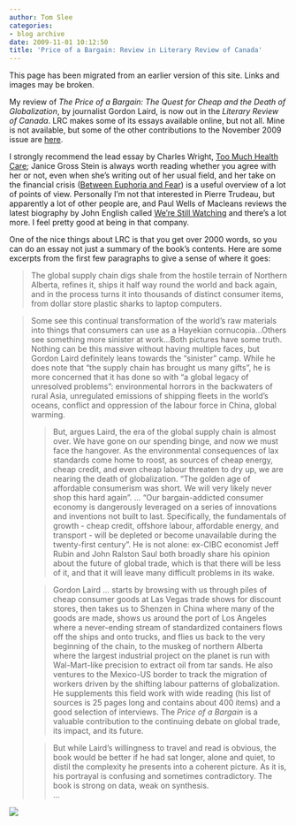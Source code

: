 ```yaml
---
author: Tom Slee
categories:
- blog archive
date: 2009-11-01 10:12:50
title: 'Price of a Bargain: Review in Literary Review of Canada'
---
```


::: {.callout-note}

This page has been migrated from an earlier version of this site. 
Links and images may be broken.

:::



				

My review of _The Price of a Bargain: The Quest for Cheap and the Death of Globalization_, by journalist Gordon Laird, is now out in the _Literary Review of Canada_. LRC makes some of its essays available online, but not all. Mine is not available, but some of the other contributions to the November 2009 issue are [here](http://reviewcanada.ca/magazine/2009/11/).   
  
I strongly recommend the lead essay by Charles Wright, [Too Much Health Care](http://reviewcanada.ca/essays/2009/11/01/too-much-health-care/); Janice Gross Stein is always worth reading whether you agree with her or not, even when she's writing out of her usual field, and her take on the financial crisis ([Between Euphoria and Fear](http://reviewcanada.ca/essays/2009/11/01/between-euphoria-and-fear/)) is a useful overview of a lot of points of view. Personally I'm not that interested in Pierre Trudeau, but apparently a lot of other people are, and Paul Wells of Macleans reviews the latest biography by John English called [We’re Still Watching](http://reviewcanada.ca/reviews/2009/11/01/we-re-still-watching/) and there's a lot more. I feel pretty good at being in that company.  
  
One of the nice things about LRC is that you get over 2000 words, so you can do an essay not just a summary of the book's contents. Here are some excerpts from the first few paragraphs to give a sense of where it goes:  


<blockquote>The global supply chain digs shale from the hostile terrain of Northern Alberta, refines it, ships it half way round the world and back again, and in the process turns it into thousands of distinct consumer items, from dollar store plastic sharks to laptop computers.</blockquote>

<blockquote>Some see this continual transformation of the world's raw materials into things that consumers can use as a Hayekian cornucopia...Others see something more sinister at work...Both pictures have some truth. Nothing can be this massive without having multiple faces, but Gordon Laird definitely leans towards the "sinister" camp. While he does note that "the supply chain has brought us many gifts", he is more concerned that it has done so with "a global legacy of unresolved problems": environmental horrors in the backwaters of rural Asia, unregulated emissions of shipping fleets in the world's oceans, conflict and oppression of the labour force in China, global warming.  
  

> 
> But, argues Laird, the era of the global supply chain is almost over. We have gone on our spending binge, and now we must face the hangover. As the environmental consequences of lax standards come home to roost, as sources of cheap energy, cheap credit, and even cheap labour threaten to dry up, we are nearing the death of globalization. "The golden age of affordable consumerism was short. We will very likely never shop this hard again". ... "Our bargain-addicted consumer economy is dangerously leveraged on a series of innovations and inventions not built to last. Specifically, the fundamentals of growth - cheap credit, offshore labour, affordable energy, and transport - will be depleted or become unavailable during the twenty-first century". He is not alone: ex-CIBC economist Jeff Rubin and John Ralston Saul both broadly share his opinion about the future of global trade, which is that there will be less of it, and that it will leave many difficult problems in its wake.  
  

> 
> Gordon Laird ... starts by browsing with us through piles of cheap consumer goods at Las Vegas trade shows for discount stores, then takes us to Shenzen in China where many of the goods are made, shows us around the port of Los Angeles where a never-ending stream of standardized containers flows off the ships and onto trucks, and flies us back to the very beginning of the chain, to the muskeg of northern Alberta where the largest industrial project on the planet is run with Wal-Mart-like precision to extract oil from tar sands. He also ventures to the Mexico-US border to track the migration of workers driven by the shifting labour patterns of globalization. He supplements this field work with wide reading (his list of sources is 25 pages long and contains about 400 items) and a good selection of interviews. The _Price of a Bargain_ is a valuable contribution to the continuing debate on global trade, its impact, and its future.  
  

> 
> But while Laird's willingness to travel and read is obvious, the book would be better if he had sat longer, alone and quiet, to distil the complexity he presents into a coherent picture. As it is, his portrayal is confusing and sometimes contradictory. The book is strong on data, weak on synthesis.  
...
> 
> </blockquote>

  
  


![](http://img.zemanta.com/pixy.gif?x-id=ed5e9359-caf4-822d-96ea-f15e0e241ec4)


		
